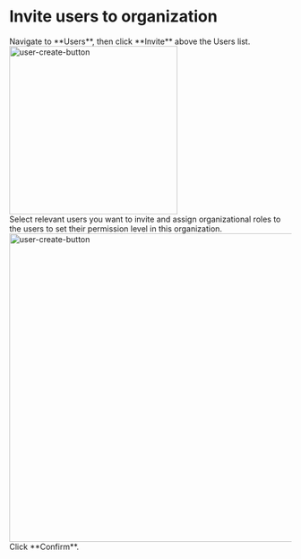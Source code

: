 # Invite users to organization <Icon name="xpack"/>

<Steps>

<div>
<Nav name="change-org" />
</div>

<div>
<Nav name="console" />
</div>

<div>
Navigate to **Users**, then click **Invite** above the Users list.
<img src="/images/docs/admin-guides/users/invite-user.png" alt="user-create-button" width="300"/>
</div>

<div>
Select relevant users you want to invite and assign organizational roles to the users to set their permission level in this organization.
<img src="/images/docs/admin-guides/users/invite-user-page.png" alt="user-create-button" width="550"/>
</div> 

<div>
Click **Confirm**.
</div>
</Steps>
